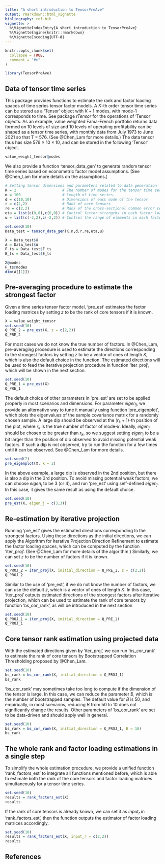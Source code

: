 ```yaml
---
title: "A short introduction to TensorPreAve"
output: rmarkdown::html_vignette
bibliography: ref.bib
vignette: >
  %\VignetteIndexEntry{A short introduction to TensorPreAve}
  %\VignetteEngine{knitr::rmarkdown}
  %\VignetteEncoding{UTF-8}
---
```


```r
knitr::opts_chunk$set(
  collapse = TRUE,
  comment = "#>"
)
```

```r
library(TensorPreAve)
```

## Data of tensor time series

This package provides functions to estimate the rank and factor loading spaces of time series tensor factor models. A $K$-th order tensor time series can be stored as a 'Tensor' object with $K+1$ modes, with mode-1 corresponds to time. See package $rTensor$ for the operations of 'Tensor' objects. As an example, value weighted Fama-French portfolio returns data formed on 10 levels of size and 10 levels of operating profitability can be shaped as a tensor time series, with monthly data from July 1973 to June 2021 so that T = 576. (See @Chen_Lam for more details.) The data tensor thus has size 576 × 10 × 10, and can be stored in the following 'Tensor' object.

```r
value_weight_tensor@modes
```

We also provide a function 'tensor_data_gen' to generate random tensor time series based on econometric factor model assumptions. (See @Chen_Lam for more details on the assumptions.) 

```r
# Setting tensor dimensions and parameters related to data generation
K = 2                     # The number of modes for the tensor time series
n = 100                   # Length of time series.
d = c(10,10)              # Dimensions of each mode of the tensor
r = c(2,2)                # Rank of core tensors
re = c(2,2)               # Rank of the cross-sectional common error core tensors
eta = list(c(0,0),c(0,0)) # Control factor strengths in each factor loading matrix
u = list(c(-2,2),c(-2,2)) # Control the range of elements in each factor loading matrix

set.seed(10)
Data_test = tensor_data_gen(K,n,d,r,re,eta,u)

X = Data_test$X
A = Data_test$A
F_ts = Data_test$F_ts
E_ts = Data_test$E_ts

X@modes
F_ts@modes
dim(A[[1]])
```



## Pre-averaging procedure to estimate the strongest factor

Given a time series tensor factor model, 'pre_est' estimates the factor loading matrices by setting $z$ to be the rank of core tensors if it is known. 

```r
X = value_weight_tensor
set.seed(10)
Q_PRE_2 = pre_est(X, z = c(2,2))
Q_PRE_2
```

For most cases we do not know the true number of factors. In @Chen_Lam, pre-averaging procedure is used to estimate the directions corresponding to the strongest factors by setting $z$ to be a vector of ones of length $K$, which is also the default choice in the function. The estimated directions will be used to feed the iterative projection procedure in function 'iter_proj', which will be shown in the next section.

```r
set.seed(10)
Q_PRE_1 = pre_est(X)
Q_PRE_1
```

The default choice of other parameters in 'pre_est' are set to be applied properly in most scenarios and dimensions. For parameter $eigen_j$, we provide an alternative way to tune it manually using function 'pre_eigenplot', which plots the eigenvalues of the sample covariance matrix for a randomly chosen sample. A large dip should be observed at the ($r_k+1$)-th position of the plot, where $r_k$ is the true number of factor of mode-$k$. Ideally, $eigen_j$ should be chosen to be greater than $r_k$, so we suggest setting $eigen_j$ to be a bit larger than the position of dip observed to avoid missing potential weak factors. If such a dip is not observed, try to run the function for a few times until it can be observed. See @Chen_Lam for more details.

```r
set.seed(7)
pre_eigenplot(X, k = 2)
```

In the above example, a large dip is observed in the 2nd position, but there is also a dip in the 3rd position. To avoid missing potential weak factors, we can choose $eigen_j$ to be 3 (or 4), and run 'pre_est' using self-defined $eigen_j$. In this case, it gives the same result as using the default choice.

```r
set.seed(10)
pre_est(X, eigen_j = c(3,3))
```





## Re-estimation by iterative projection

Running 'pre_est' gives the estimated directions corresponding to the strongest factors. Using these directions as the initial directions, we can apply the Algorithm for Iterative Projection Direction Refinement to estimate the factor loading spaces, which can be computed by the function 'iter_proj'. (See @Chen_Lam for more details of the algorithm.) Similarly, we can set $z$ to be the number of factors if it is known. 

```r
set.seed(10)
Q_PROJ_2 = iter_proj(X, initial_direction = Q_PRE_1, z = c(2,2))
Q_PROJ_2
```
Similar to the use of 'pre_est', if we do not know the number of factors, we can use the default $z$, which is a vector of ones of length $K$. In this case, 'iter_proj' outputs estimated directions of the strongest factors after iterative projection, which can be used to estimate the rank of core tensors by function 'bs_cor_rank', as will be introduced in the next section.

```r
set.seed(10)
Q_PROJ_1 = iter_proj(X, initial_direction = Q_PRE_1)
Q_PROJ_1
```




## Core tensor rank estimation using projected data

With the estimated directions given by 'iter_proj', we can run 'bs_cor_rank' to estimate the rank of core tensors by Bootstrapped Correlation Thresholding proposed by @Chen_Lam.

```r
set.seed(10)
bs_rank = bs_cor_rank(X, initial_direction = Q_PROJ_1)
bs_rank
```

'bs_cor_rank' may sometimes take too long to compute if the dimension of the tensor is large. In this case, we can reduce the parameter $B$, which is the number of bootstrapped samples. The default value for $B$ is 50, and empirically, in most scenarios, reducing $B$ from 50 to 10 does not significantly change the results. Other parameters of 'bs_cor_rank' are set to be data-driven and should apply well in general.

```r
set.seed(10)
bs_rank = bs_cor_rank(X, initial_direction = Q_PROJ_1, B = 10)
bs_rank
```





## The whole rank and factor loading estimations in a single step

To simplify the whole estimation procedure, we provide a unified function 'rank_factors_est' to integrate all functions mentioned before, which is able to estimate both the rank of the core tensors and factor loading matrices simultaneously for a tensor time series.

```r
set.seed(10)
results = rank_factors_est(X)
results
```

If the rank of core tensors is already known, we can set it as $input_r$ in 'rank_factors_est', then the function outputs the estimator of factor loading matrices accordingly.
```r
set.seed(10)
results = rank_factors_est(X, input_r = c(2,2))
results
```


## References








